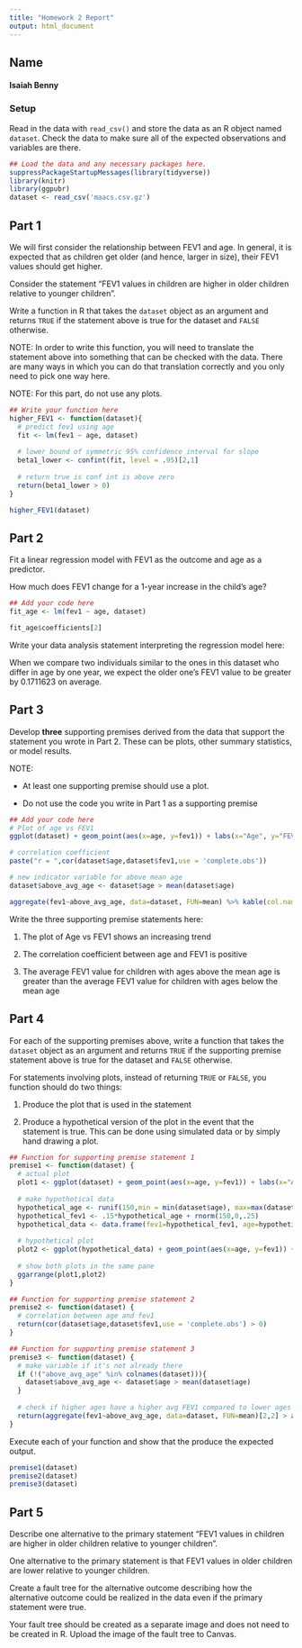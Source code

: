 ```yaml
---
title: "Homework 2 Report"
output: html_document
---
```


## Name

#### Isaiah Benny

### Setup

Read in the data with `read_csv()` and store the data as an R object named `dataset`. Check the data to make sure all of the expected observations and variables are there.

```r
## Load the data and any necessary packages here.
suppressPackageStartupMessages(library(tidyverse))
library(knitr)
library(ggpubr)
dataset <- read_csv('maacs.csv.gz')
```

## Part 1

We will first consider the relationship between FEV1 and age. In general, it is expected that as children get older (and hence, larger in size), their FEV1 values should get higher.

Consider the statement "FEV1 values in children are higher in older children relative to younger children".

Write a function in R that takes the `dataset` object as an argument and returns `TRUE` if the statement above is true for the dataset and `FALSE` otherwise.

NOTE: In order to write this function, you will need to translate the statement above into something that can be checked with the data. There are many ways in which you can do that translation correctly and you only need to pick one way here.

NOTE: For this part, do not use any plots.

```r
## Write your function here
higher_FEV1 <- function(dataset){
  # predict fev1 using age
  fit <- lm(fev1 ~ age, dataset)
  
  # lower bound of symmetric 95% confidence interval for slope
  beta1_lower <- confint(fit, level = .95)[2,1]
  
  # return true is conf int is above zero
  return(beta1_lower > 0)
}

higher_FEV1(dataset)
```

## Part 2

Fit a linear regression model with FEV1 as the outcome and age as a predictor.

How much does FEV1 change for a 1-year increase in the child's age?

```r
## Add your code here
fit_age <- lm(fev1 ~ age, dataset)

fit_age$coefficients[2]
```

Write your data analysis statement interpreting the regression model here:

When we compare two individuals similar to the ones in this dataset who differ in age by one year, we expect the older one's FEV1 value to be greater by 0.1711623 on average.

## Part 3

Develop **three** supporting premises derived from the data that support the statement you wrote in Part 2. These can be plots, other summary statistics, or model results.

NOTE:

-   At least one supporting premise should use a plot.

-   Do not use the code you write in Part 1 as a supporting premise

```r
## Add your code here
# Plot of age vs FEV1
ggplot(dataset) + geom_point(aes(x=age, y=fev1)) + labs(x="Age", y="FEV1", title="Age vs FEV1")

# correlation coefficient
paste("r = ",cor(dataset$age,dataset$fev1,use = 'complete.obs'))

# new indicator variable for above mean age
dataset$above_avg_age <- dataset$age > mean(dataset$age)

aggregate(fev1~above_avg_age, data=dataset, FUN=mean) %>% kable(col.names = c("Above Average Age", "Mean FEV1"))
```

Write the three supporting premise statements here:

1.  The plot of Age vs FEV1 shows an increasing trend

2.  The correlation coefficient between age and FEV1 is positive

3.  The average FEV1 value for children with ages above the mean age is greater than the average FEV1 value for children with ages below the mean age

## Part 4

For each of the supporting premises above, write a function that takes the `dataset` object as an argument and returns `TRUE` if the supporting premise statement above is true for the dataset and `FALSE` otherwise.

For statements involving plots, instead of returning `TRUE` or `FALSE`, you function should do two things:

1.  Produce the plot that is used in the statement

2.  Produce a hypothetical version of the plot in the event that the statement is true. This can be done using simulated data or by simply hand drawing a plot.

```r
## Function for supporting premise statement 1
premise1 <- function(dataset) {
  # actual plot
  plot1 <- ggplot(dataset) + geom_point(aes(x=age, y=fev1)) + labs(x="Age", y="FEV1", title="Actual Age vs FEV1")
  
  # make hypothetical data
  hypothetical_age <- runif(150,min = min(dataset$age), max=max(dataset$age))
  hypothetical_fev1 <- .15*hypothetical_age + rnorm(150,0,.25)
  hypothetical_data <- data.frame(fev1=hypothetical_fev1, age=hypothetical_age)
  
  # hypothetical plot
  plot2 <- ggplot(hypothetical_data) + geom_point(aes(x=age, y=fev1)) + labs(x="Age", y="FEV1", title="Hypothetical Age vs FEV1")
  
  # show both plots in the same pane
  ggarrange(plot1,plot2)
}
```

```r
## Function for supporting premise statement 2
premise2 <- function(dataset) {
  # correlation between age and fev1
  return(cor(dataset$age,dataset$fev1,use = 'complete.obs') > 0)
}
```

```r
## Function for supporting premise statement 3
premise3 <- function(dataset) {
  # make variable if it's not already there
  if (!("above_avg_age" %in% colnames(dataset))){
    dataset$above_avg_age <- dataset$age > mean(dataset$age)
  }
  
  # check if higher ages have a higher avg FEV1 compared to lower ages and return
  return(aggregate(fev1~above_avg_age, data=dataset, FUN=mean)[2,2] > aggregate(fev1~above_avg_age, data=dataset, FUN=mean)[1,2])
}
```

Execute each of your function and show that the produce the expected output.

```r
premise1(dataset)
premise2(dataset)
premise3(dataset)
```


## Part 5

Describe one alternative to the primary statement "FEV1 values in children are higher in older children relative to younger children".

One alternative to the primary statement is that FEV1 values in older children are lower relative to younger children. 

Create a fault tree for the alternative outcome describing how the alternative outcome could be realized in the data even if the primary statement were true.

Your fault tree should be created as a separate image and does not need to be created in R. Upload the image of the fault tree to Canvas.
